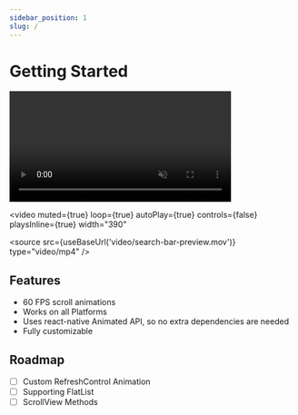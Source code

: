 ```yaml
---
sidebar_position: 1
slug: /
---
```


# Getting Started


<div style={{margin:'auto', display:'flex', justifyContent:'space-between'}}>
<video
  muted={true}
  loop={true}
  autoPlay={true}
  controls={false}
  playsInline={true}
  width="390"
  style={{ marginRight: 50 }}
>
  <source src={useBaseUrl('video/image-background-preview.mov')} type="video/mp4" />
</video>

<video
  muted={true}
  loop={true}
  autoPlay={true}
  controls={false}
  playsInline={true}
  width="390"
>
  <source src={useBaseUrl('video/search-bar-preview.mov')} type="video/mp4" />
</video>
</div>

## Features

- 60 FPS scroll animations
- Works on all Platforms
- Uses react-native Animated API, so no extra dependencies are needed
- Fully customizable

## Roadmap

- [ ] Custom RefreshControl Animation
- [ ] Supporting FlatList
- [ ] ScrollView Methods
